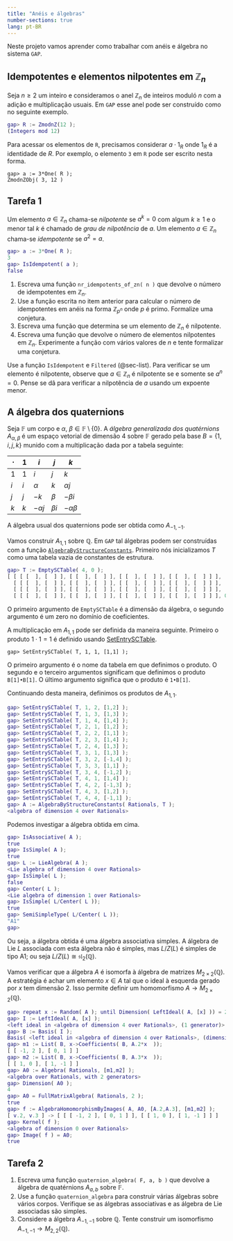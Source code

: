 ```yaml
---
title: "Anéis e álgebras"
number-sections: true
lang: pt-BR
---
```

 
Neste projeto vamos aprender como trabalhar com anéis e álgebra no sistema `GAP`. 

## Idempotentes e elementos nilpotentes em $\mathbb Z_n$


:::{.subexample}
Seja $n\geq 2$ um inteiro e  consideramos o anel $\mathbb Z_n$ de inteiros moduló $n$ com  a adição e multiplicação usuais. Em `GAP` esse anel pode ser construído como no seguinte exemplo.

```matlab
gap> R := ZmodnZ(12 );
(Integers mod 12)
```
Para acessar os elementos de `R`, precisamos considerar $a\cdot 1_R$ onde $1_R$ é a identidade de $R$. Por exemplo, o elemento `3` em `R` pode ser escrito nesta forma.
```
gap> a := 3*One( R );
ZmodnZObj( 3, 12 )
```
:::

## Tarefa 1

:::{.subproblem}
Um elemento $a\in\mathbb Z_n$ chama-se *nilpotente* se $a^k=0$ com algum $k\geq 1$ e o menor tal $k$ é chamado de *grau de nilpotência* de $a$. Um elemento $a\in\mathbb Z_n$ chama-se *idempotente* se $a^2=a$. 

```matlab
gap> a := 3*One( R );
3
gap> IsIdempotent( a );
false
```

1. Escreva uma função `nr_idempotents_of_zn( n )` que devolve o número de idempotentes em $\mathbb Z_n$.
2. Use a função escrita no item anterior para calcular o número de  idempotentes em anéis na forma $\mathbb Z_{p^n}$ onde $p$ é primo. Formalize uma conjetura.
3. Escreva uma função que determina se um elemento de  $\mathbb Z_n$ é nilpotente.
4. Escreva uma função que devolve o número de elementos nilpotentes  em $\mathbb Z_n$. Experimente a função com vários valores de $n$ e tente formalizar uma conjetura.
:::

:::{.hint}
Use a função `IsIdempotent` e `Filtered` (@sec-list). Para verificar se um elemento é nilpotente, observe que $a\in\mathbb Z_n$ é nilpotente se e somente se $a^n=0$. Pense se dâ para verificar a nilpotência de $a$ usando um expoente menor. 
:::

## A álgebra dos quaternions

:::{.problem}
Seja $\mathbb F$ um corpo e $\alpha,\ \beta\in\mathbb  F\setminus\{0\}$. A *álgebra generalizada dos quatérnions* $A_{\alpha,\beta}$ é um espaço vetorial de dimensão 4 sobre $\mathbb F$ gerado pela base $B=\{1,i,j,k\}$ munido  com a multiplicação dada por a tabela seguinte:

| $\cdot$ | $1$  |    $i$    | $j$ | $k$       |
| ------- | ---- | --------- | --- | --------- |
| $1$     | $1$  |    $i$    | $j$ | $k$       |
| $i$     | $i$  | $\alpha$  | $k$ | $\alpha j$|
| $j$     | $j$  |   $-k$    |$\beta$ | $-\beta i$ |
| $k$     | $k$  | $-\alpha j$ | $\beta i$ | $-\alpha \beta$ |


A álgebra usual dos quaternions pode ser obtida como $A_{-1,-1}$. 
:::

:::{.subexample}
Vamos construir $A_{1,1}$ sobre $\mathbb Q$. Em `GAP` tal álgebras podem ser construídas com a função 
[`AlgebraByStructureConstants`](http://www.gap-system.org/Manuals/doc/ref/chap62.html#X7CC58DFD816E6B65).
Primeiro nós inicializamos $T$ como uma tabela vazia  de constantes de estrutura.

```matlab
gap> T := EmptySCTable( 4, 0 );
[ [ [ [  ], [  ] ], [ [  ], [  ] ], [ [  ], [  ] ], [ [  ], [  ] ] ], 
  [ [ [  ], [  ] ], [ [  ], [  ] ], [ [  ], [  ] ], [ [  ], [  ] ] ], 
  [ [ [  ], [  ] ], [ [  ], [  ] ], [ [  ], [  ] ], [ [  ], [  ] ] ], 
  [ [ [  ], [  ] ], [ [  ], [  ] ], [ [  ], [  ] ], [ [  ], [  ] ] ], 0, 0 ]
```
O primeiro argumento de `EmptySCTable` é a dimensão da álgebra,  o segundo argumento é um zero no domínio de coeficientes. 


A multiplicação em $A_{1,1}$ pode ser definida da maneira seguinte.  Primeiro o produto $1\cdot 1=1$ é definido usando 
[SetEntrySCTable](http://www.gap-system.org/Manuals/doc/ref/chap62.html#X817BD086876EC1C4).
```
gap> SetEntrySCTable( T, 1, 1, [1,1] );
```
O primeiro argumento é o nome da tabela em que definimos o produto. O segundo e o terceiro argumentos significam que definimos o produto `B[1]•B[1]`. O último argumento significa que o produto é `1•B[1]`.

Continuando desta maneira, definimos os produtos de $A_{1,1}$.
```matlab
gap> SetEntrySCTable( T, 1, 2, [1,2] );
gap> SetEntrySCTable( T, 1, 3, [1,3] );
gap> SetEntrySCTable( T, 1, 4, [1,4] );
gap> SetEntrySCTable( T, 2, 1, [1,2] );
gap> SetEntrySCTable( T, 2, 2, [1,1] );
gap> SetEntrySCTable( T, 2, 3, [1,4] );
gap> SetEntrySCTable( T, 2, 4, [1,3] );
gap> SetEntrySCTable( T, 3, 1, [1,3] );
gap> SetEntrySCTable( T, 3, 2, [-1,4] );
gap> SetEntrySCTable( T, 3, 3, [1,1] );
gap> SetEntrySCTable( T, 3, 4, [-1,2] );
gap> SetEntrySCTable( T, 4, 1, [1,4] );
gap> SetEntrySCTable( T, 4, 2, [-1,3] );
gap> SetEntrySCTable( T, 4, 3, [1,2] );
gap> SetEntrySCTable( T, 4, 4, [-1,1] );
gap> A := AlgebraByStructureConstants( Rationals, T );
<algebra of dimension 4 over Rationals>
```

Podemos investigar a álgebra obtida em cima.
```matlab
gap> IsAssociative( A );
true
gap> IsSimple( A );
true
gap> L := LieAlgebra( A );
<Lie algebra of dimension 4 over Rationals>
gap> IsSimple( L );
false
gap> Center( L );
<Lie algebra of dimension 1 over Rationals>
gap> IsSimple( L/Center( L ));
true
gap> SemiSimpleType( L/Center( L ));
"A1"
gap> 
```

Ou seja, a álgebra obtida é uma álgebra associativa simples. A álgebra de Lie $L$ associada com esta álgebra não é simples, mas $L/Z(L)$ é simples de tipo A1; ou seja $L/Z(L)\cong\mathfrak{sl}_2(\mathbb Q)$. 

Vamos verificar que a álgebra $A$ é isomorfa à álgebra de matrizes $M_{2\times 2}(\mathbb Q)$.  A estratégia é achar um elemento $x\in A$ tal que o ideal à esquerda gerado por $x$ tem dimensão $2$. Isso permite definir um homomorfismo $A\to M_{2\times 2}(\mathbb Q)$. 

```matlab
gap> repeat x := Random( A ); until Dimension( LeftIdeal( A, [x] )) = 2;
gap> I := LeftIdeal( A, [x] );
<left ideal in <algebra of dimension 4 over Rationals>, (1 generator)>
gap> B := Basis( I );
Basis( <left ideal in <algebra of dimension 4 over Rationals>, (dimension 2)>, ... )
gap> m1 := List( B, x->Coefficients( B, A.2*x  ));
[ [ -1, 2 ], [ 0, 1 ] ]
gap> m2 := List( B, x->Coefficients( B, A.3*x  ));
[ [ 1, 0 ], [ 1, -1 ] ]
gap> A0 := Algebra( Rationals, [m1,m2] );
<algebra over Rationals, with 2 generators>
gap> Dimension( A0 );
4
gap> A0 = FullMatrixAlgebra( Rationals, 2 );
true
gap> f := AlgebraHomomorphismByImages( A, A0, [A.2,A.3], [m1,m2] );
[ v.2, v.3 ] -> [ [ [ -1, 2 ], [ 0, 1 ] ], [ [ 1, 0 ], [ 1, -1 ] ] ]
gap> Kernel( f );
<algebra of dimension 0 over Rationals>
gap> Image( f ) = A0;
true
```
:::

<!--
quaternion_algebra := function( F, a, b )
  local T;

  T := EmptySCTable( 4, Zero( F ));
  SetEntrySCTable( T, 1, 1, [1,1] );
  SetEntrySCTable( T, 1, 2, [1,2] );
  SetEntrySCTable( T, 1, 3, [1,3] );
  SetEntrySCTable( T, 1, 4, [1,4] );
  SetEntrySCTable( T, 2, 1, [1,2] );
  SetEntrySCTable( T, 2, 2, [a,1] );
  SetEntrySCTable( T, 2, 3, [1,4] );
  SetEntrySCTable( T, 2, 4, [a,3] );
  SetEntrySCTable( T, 3, 1, [1,3] );
  SetEntrySCTable( T, 3, 2, [-1,4] );
  SetEntrySCTable( T, 3, 3, [b,1] );
  SetEntrySCTable( T, 3, 4, [-b,2] );
  SetEntrySCTable( T, 4, 1, [1,4] );
  SetEntrySCTable( T, 4, 2, [-a,3] );
  SetEntrySCTable( T, 4, 3, [b,2] );
  SetEntrySCTable( T, 4, 4, [-a*b,1] );
  return AlgebraByStructureConstants( F, T );
  end;
-->


## Tarefa 2

:::{.subproblem}
1. Escreva uma função `quaternion_algebra( F, a, b )` que devolve a álgebra de quatérnions $A_{a,b}$ sobre $\mathbb F$.
2. Use a função `quaternion_algebra`  para construir várias álgebras sobre vários corpos. Verifique se as álgebras associativas e as álgebra de Lie associadas são simples.
3. Considere a álgebra $A_{-1,-1}$ sobre $\mathbb Q$. Tente construir um isomorfismo $A_{-1,-1}\to M_{2,2}(\mathbb Q)$. 
<!--4. Ache valores $a,b\in\mathbb Q$ tais que $A_{a,b}$ é uma álgebra de divisão.
5. Verifique se existem $a,b\in\mathbb F_q$ para os quais $A_{a,b}$ sobre $\mathbb F_q$ é álgebra de divisão com $q\in\{3,5,9,25\}$.-->
:::



